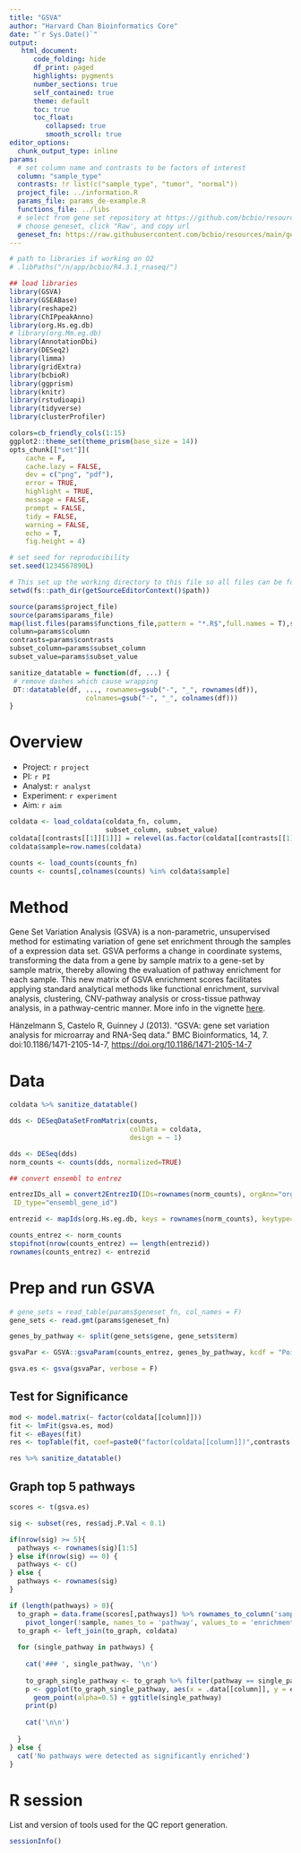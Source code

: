 ```yaml
---
title: "GSVA"
author: "Harvard Chan Bioinformatics Core"
date: "`r Sys.Date()`"
output:
   html_document:
      code_folding: hide
      df_print: paged
      highlights: pygments
      number_sections: true
      self_contained: true
      theme: default
      toc: true
      toc_float:
         collapsed: true
         smooth_scroll: true
editor_options: 
  chunk_output_type: inline
params:
  # set column name and contrasts to be factors of interest
  column: "sample_type"
  contrasts: !r list(c("sample_type", "tumor", "normal"))
  project_file: ../information.R
  params_file: params_de-example.R
  functions_file: ../libs
  # select from gene set repository at https://github.com/bcbio/resources/tree/main/gene_sets/gene_sets
  # choose geneset, click "Raw', and copy url
  geneset_fn: https://raw.githubusercontent.com/bcbio/resources/main/gene_sets/gene_sets/20240904/human/h.all.v2024.1.Hs.entrez.gmt
---
```

```r
# path to libraries if working on O2
# .libPaths("/n/app/bcbio/R4.3.1_rnaseq/")

## load libraries
library(GSVA)
library(GSEABase)
library(reshape2)
library(ChIPpeakAnno)
library(org.Hs.eg.db)
# library(org.Mm.eg.db)
library(AnnotationDbi)
library(DESeq2)
library(limma)
library(gridExtra)
library(bcbioR)
library(ggprism)
library(knitr)
library(rstudioapi)
library(tidyverse)
library(clusterProfiler)

colors=cb_friendly_cols(1:15)
ggplot2::theme_set(theme_prism(base_size = 14))
opts_chunk[["set"]](
    cache = F,
    cache.lazy = FALSE,
    dev = c("png", "pdf"),
    error = TRUE,
    highlight = TRUE,
    message = FALSE,
    prompt = FALSE,
    tidy = FALSE,
    warning = FALSE,
    echo = T, 
    fig.height = 4)

# set seed for reproducibility
set.seed(1234567890L)
```

```r
# This set up the working directory to this file so all files can be found
setwd(fs::path_dir(getSourceEditorContext()$path))
```

```r
source(params$project_file)
source(params$params_file)
map(list.files(params$functions_file,pattern = "*.R$",full.names = T),source) %>% invisible()
column=params$column
contrasts=params$contrasts
subset_column=params$subset_column
subset_value=params$subset_value

```

```r
sanitize_datatable = function(df, ...) {
 # remove dashes which cause wrapping
 DT::datatable(df, ..., rownames=gsub("-", "_", rownames(df)),
                   colnames=gsub("-", "_", colnames(df)))
}
```

# Overview

-   Project: `r project`
-   PI: `r PI`
-   Analyst: `r analyst`
-   Experiment: `r experiment`
-   Aim: `r aim`

```r

coldata <- load_coldata(coldata_fn, column,
                        subset_column, subset_value)
coldata[[contrasts[[1]][1]]] = relevel(as.factor(coldata[[contrasts[[1]][1]]]), contrasts[[1]][3])
coldata$sample=row.names(coldata)

counts <- load_counts(counts_fn)
counts <- counts[,colnames(counts) %in% coldata$sample]

```

# Method

Gene Set Variation Analysis (GSVA) is a non-parametric, unsupervised method for estimating variation of gene set enrichment through the samples of a expression data set. GSVA performs a change in coordinate systems, transforming the data from a gene by sample matrix to a gene-set by sample matrix, thereby allowing the evaluation of pathway enrichment for each sample. This new matrix of GSVA enrichment scores facilitates applying standard analytical methods like functional enrichment, survival analysis, clustering, CNV-pathway analysis or cross-tissue pathway analysis, in a pathway-centric manner. More info in the vignette [here](https://bioconductor.org/packages/release/bioc/vignettes/GSVA/inst/doc/GSVA.html).

Hänzelmann S, Castelo R, Guinney J (2013). “GSVA: gene set variation analysis for microarray and RNA-Seq data.” BMC Bioinformatics, 14, 7. doi:10.1186/1471-2105-14-7, [https://doi.org/10.1186/1471-2105-14-7](https://doi.org/10.1186/1471-2105-14-7)

# Data

```r
coldata %>% sanitize_datatable()
```

```r
dds <- DESeqDataSetFromMatrix(counts, 
                              colData = coldata, 
                              design = ~ 1)

dds <- DESeq(dds)
norm_counts <- counts(dds, normalized=TRUE)

```


```r
## convert ensembl to entrez

entrezIDs_all = convert2EntrezID(IDs=rownames(norm_counts), orgAnn="org.Hs.eg.db",
 ID_type="ensembl_gene_id")

entrezid <- mapIds(org.Hs.eg.db, keys = rownames(norm_counts), keytype="ENSEMBL", column = "ENTREZID")

counts_entrez <- norm_counts
stopifnot(nrow(counts_entrez) == length(entrezid))
rownames(counts_entrez) <- entrezid

```


# Prep and run GSVA

```r

# gene_sets = read_table(params$geneset_fn, col_names = F)
gene_sets <- read.gmt(params$geneset_fn)

genes_by_pathway <- split(gene_sets$gene, gene_sets$term)

```


```r

gsvaPar <- GSVA::gsvaParam(counts_entrez, genes_by_pathway, kcdf = "Poisson")

gsva.es <- gsva(gsvaPar, verbose = F)

```

## Test for Significance

```r

mod <- model.matrix(~ factor(coldata[[column]]))
fit <- lmFit(gsva.es, mod)
fit <- eBayes(fit)
res <- topTable(fit, coef=paste0("factor(coldata[[column]])",contrasts[[1]][2]),number=Inf,sort.by="P")

res %>% sanitize_datatable()
```

## Graph top 5 pathways{.tabset}

```r
scores <- t(gsva.es)

sig <- subset(res, res$adj.P.Val < 0.1)

if(nrow(sig) >= 5){
  pathways <- rownames(sig)[1:5]
} else if(nrow(sig) == 0) {
  pathways <- c()
} else {
  pathways <- rownames(sig)
}

if (length(pathways) > 0){
  to_graph = data.frame(scores[,pathways]) %>% rownames_to_column('sample') %>%
    pivot_longer(!sample, names_to = 'pathway', values_to = 'enrichment_score')
  to_graph <- left_join(to_graph, coldata)
  
  for (single_pathway in pathways) {
    
    cat('### ', single_pathway, '\n')
    
    to_graph_single_pathway <- to_graph %>% filter(pathway == single_pathway)
    p <- ggplot(to_graph_single_pathway, aes(x = .data[[column]], y = enrichment_score)) + geom_boxplot() + 
      geom_point(alpha=0.5) + ggtitle(single_pathway)
    print(p)
    
    cat('\n\n')
    
  }
} else {
  cat('No pathways were detected as significantly enriched')
}

```

# R session

List and version of tools used for the QC report generation.

```r
sessionInfo()
```

